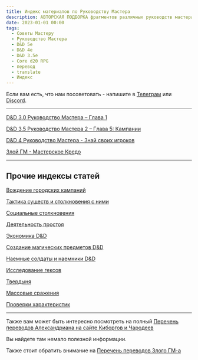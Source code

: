 ```yaml
---
title: Индекс материалов по Руководству Мастера
description: АВТОРСКАЯ ПОДБОРКА фрагментов различных руководств мастера из третьей, четвертой и пятой редакций
date: 2023-01-01 00:00
tags:
  - Советы Мастеру
  - Руководство Мастера
  - D&D 5e
  - D&D 4e
  - D&D 3.5e
  - Core d20 RPG
  - перевод
  - translate
  - Индекс
---
```


Если вам есть, что нам посоветовать - напишите в [Телеграм](https://t.me/cyborgs_and_mages) или [Discord](https://discord.gg/yrJqvCqU3w).

---
[D&D 3.0 Руководство Мастера – Глава 1](https://cyborgsandmages.com/posts/articles/dmg1-dnd30-chapter1)

[D&D 3.5 Руководство Мастера 2 – Глава 5: Кампании](https://cyborgsandmages.com/posts/articles/dmg2-dnd35-campaigns)

[D&D 4 Руководство Мастера - Знай своих игроков](https://cyborgsandmages.com/posts/articles/dmg-dnd-4-part1)

[Злой ГМ - Мастерское Кредо](https://cyborgsandmages.com/posts/translations/angrygm-gm-credo)




---

## Прочие индексы статей

[Вождение городских кампаний](https://cyborgsandmages.com/posts/articles/index-сity-campaigns)

[Тактика существ и столкновения с ними](https://cyborgsandmages.com/posts/articles/bestiary-tactics-index)

[Социальные столкновения](https://cyborgsandmages.com/posts/articles/index-social-encounters)

[Деятельность простоя](https://cyborgsandmages.com/posts/articles/index-downtime)

[Экономика D&D](https://cyborgsandmages.com/posts/articles/index-economy)

[Создание магических предметов D&D](https://cyborgsandmages.com/posts/articles/index-creating-magic-items)

[Наемные солдаты и наемники D&D](https://cyborgsandmages.com/posts/articles/index-hirelings)

[Исследование гексов](https://cyborgsandmages.com/posts/articles/index-hexcrawl)

[Твердыня](https://cyborgsandmages.com/posts/articles/index-stronghold)

[Массовые сражения](https://cyborgsandmages.com/posts/articles/index-mass-combat)

[Проверки характеристик](https://cyborgsandmages.com/posts/articles/index-skill-checks)

---

Также вам может быть интересно посмотреть на полный [Перечень переводов Александриана на сайте Киборгов и Чародеев](https://cyborgsandmages.com/posts/translations/alexandrian-index)

Вы найдете там немало полезной информации.

Также стоит обратить внимание на [Перечень переводов Злого ГМ-а](https://cyborgsandmages.com/posts/translations/angrygm-index)